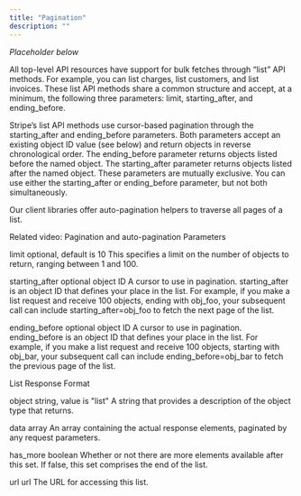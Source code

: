 ```yaml
---
title: "Pagination"
description: ""
---
```


*Placeholder below*

All top-level API resources have support for bulk fetches through “list” API methods. For example, you can list charges, list customers, and list invoices. These list API methods share a common structure and accept, at a minimum, the following three parameters: limit, starting_after, and ending_before.

Stripe’s list API methods use cursor-based pagination through the starting_after and ending_before parameters. Both parameters accept an existing object ID value (see below) and return objects in reverse chronological order. The ending_before parameter returns objects listed before the named object. The starting_after parameter returns objects listed after the named object. These parameters are mutually exclusive. You can use either the starting_after or ending_before parameter, but not both simultaneously.

Our client libraries offer auto-pagination helpers to traverse all pages of a list.

Related video: Pagination and auto-pagination
Parameters

limit
optional, default is 10
This specifies a limit on the number of objects to return, ranging between 1 and 100.


starting_after
optional object ID
A cursor to use in pagination. starting_after is an object ID that defines your place in the list. For example, if you make a list request and receive 100 objects, ending with obj_foo, your subsequent call can include starting_after=obj_foo to fetch the next page of the list.


ending_before
optional object ID
A cursor to use in pagination. ending_before is an object ID that defines your place in the list. For example, if you make a list request and receive 100 objects, starting with obj_bar, your subsequent call can include ending_before=obj_bar to fetch the previous page of the list.

List Response Format

object
string, value is "list"
A string that provides a description of the object type that returns.


data
array
An array containing the actual response elements, paginated by any request parameters.


has_more
boolean
Whether or not there are more elements available after this set. If false, this set comprises the end of the list.


url
url
The URL for accessing this list.